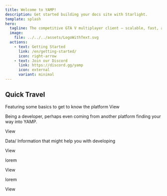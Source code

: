 ```yaml
---
title: Welcome to YAMP!
description: Get started building your docs site with Starlight.
template: splash
hero:
  tagline: The competitive GTA V multiplayer client — scalable, fast, and built for performance.
  image:
    file: ../../../assets/LogoWithText.svg
  actions:
    - text: Getting Started
      link: /en/getting-started/
      icon: right-arrow
    - text: Join our Discord
      link: https://discord.gg/yamp
      icon: external
      variant: minimal
---
```



## Quick Travel

<CardGrid stagger>
	<Card title="Getting Started" icon="pencil">
        Featuring some basics to get to know the platform
        <LinkButton href="/en/getting-started/">View</LinkButton>
	</Card>
	<Card title="Developer Guides" icon="add-document">
        <p>
            Being a developer, perhaps even coming from another platform finding your way into YAMP.
        </p>
        <LinkButton href="/en/developer-guides/">View</LinkButton>
	</Card>
	<Card title="GTA:V Reference Data" icon="setting">
		<p>
            Data/ Information that might help you with developing
        </p>
        <LinkButton href="/en/gta-v-reference-data/">View</LinkButton>
	</Card>
	<Card title="Platform Internals" icon="open-book">
        <p>
            lorem
        </p>
        <LinkButton href="/en/platform-internals/">View</LinkButton>
	</Card>
    <Card title="SDK Development" icon="open-book">
        <p>
            lorem
        </p>
        <LinkButton href="/en/sdk-development/">View</LinkButton>
    </Card>
</CardGrid>

